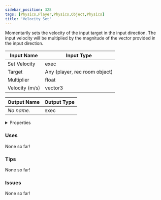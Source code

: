 ```yaml
---
sidebar_position: 328
tags: [Physics,Player,Physics,Object,Physics]
title: 'Velocity Set'
---
```


Momentarily sets the velocity of the input target in the input direction. The input velocity will be multiplied by the magnitude of the vector provided in the input direction.



<DocusaurusSvg />

| Input Name | Input Type |
|-----------|-----------|
| Set Velocity | exec |
| Target | Any (player, rec room object) |
| Multiplier | float |
| Velocity (m/s) | vector3 |

| Output Name | Output Type |
|-----------|-----------|
| *No name.* | exec |


<details>
  <summary>Properties</summary>
  <div>
    <div>
    <table>
      <thead>
        <tr>
          <th>Is beta required?</th>
          <th>No</th>
        </tr>
        <tr>
          <th>Is this chip a trolling risk?</th>
          <th>No</th>
        </tr>
        <tr>
          <th>Is this chip a role assignment risk?</th>
          <th>No</th>
        </tr>
        <tr>
          <th>Chip UUID</th>
          <th>ea00c655-56ff-4406-8d65-b8399e6d0169</th>
        </tr>
        <tr>
          <th>Room availability</th>
          <th>Available everywhere</th>
        </tr>
      </thead>
    </table>
    </div>
  </div>
</details>

### Uses

None so far!

### Tips

None so far!

### Issues

None so far!